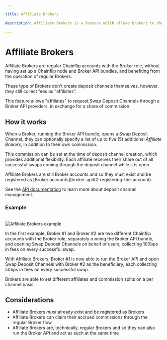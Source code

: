 ```yaml
---

title: Affiliate Brokers

description: Affiliate Brokers is a feature which allows brokers to share commission.

---
```



# Affiliate Brokers

Affiliate Brokers are regular Chainflip accounts with the *Broker* role, without having set up a Chainflip node and Broker API bundles, and benefiting from the operation of regular Brokers.

These type of Brokers don't create deposit channels themselves, however, they still collect fees as "affiliates".

This feature allows "affiliates" to request Swap Deposit Channels through a Broker API providers, in exchange for a share of commission.


## How it works

When a Broker, running the Broker API bundle, opens a Swap Deposit Channel, they can optionally specify a list of up to five (5) additional *Affiliate Brokers*, in addition to their own commission.

This commission can be set at the time of deposit channel creation, which provides additional flexibility.
Each affiliate receives their share out of all successful swaps coming through the deposit channel while it is open.


<Callout type="warning">
Affiliate Brokers are still Broker accounts and so they must exist and be registered as [Broker accounts](broker-api#2-registering-the-account).
</Callout>

See the [API documentation](broker-api#broker_request_swap_deposit_address) to learn more about deposit channel management.

### Example

<br />
<img src="/swapping/affiliate_brokers.png" alt="Affiliate Brokers example" />
<br />

In the first example, Broker #1 and Broker #2 are two different Chainflip accounts with the Broker role, separately running the Broker API bundle, and opening Swap Deposit Channels on behalf of users, collecting 100bps in fees on every successful swap.

With Affiliate Brokers, Broker #1 is now able to run the Broker API and open Swap Deposit Channels with Broker #2 as the beneficiary, each collecting 50bps in fees on every successful swap.

Brokers are able to set different affiliates and commission splits on a per channel basis.

## Considerations

- Affiliate Brokers *must* already exist and be registered as Brokers
- Affiliate Brokers can claim their accrued commissions through the regular Broker flow
- Affiliate Brokers are, technically, regular Brokers and so they can also run the Broker API and act as such at the same time
